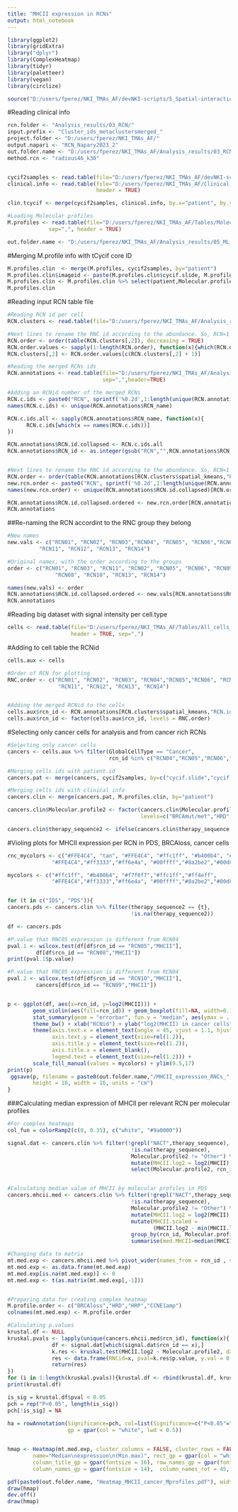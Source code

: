 ---
title: "MHCII expression in RCNs"
output: html_notebook
---


```{r}
library(ggplot2)
library(gridExtra)
library("dplyr")
library(ComplexHeatmap)
library(tidyr)
library(paletteer)
library(vegan)
library(circlize)

source("D:/users/fperez/NKI_TMAs_AF/devNKI-scripts/5_Spatial-interactions/RCN_inspection_functions.R")
```




#Reading clinical info
```{r}
rcn.folder <- "Analysis_results/03_RCN/"
input.prefix <- "Cluster_ids_metaclustersmerged_"
project.folder <- "D:/users/fperez/NKI_TMAs_AF/"
output.napari <- "RCN_Napary2023_2"
out.folder.name <- "D:/users/fperez/NKI_TMAs_AF/Analysis_results/03_RCN_2024/"
method.rcn <- "radious46_k30"


cycif2samples <- read.table(file="D:/users/fperez/NKI_TMAs_AF/devNKI-scripts/3_Cell-typeClassification/tCicyf_patients-cores_pass.csv", sep=",", header = TRUE)
clinical.info <- read.table(file="D:/users/fperez/NKI_TMAs_AF/Clinical_data/T-CycIF.updated.csv", sep=",",
                            header = TRUE)

clin.tcycif <- merge(cycif2samples, clinical.info, by.x="patient", by.y="TnumberAVL")

#Loading Molecular profiles
M.profiles <- read.table(file="D:/users/fperez/NKI_TMAs_AF/Tables/Molecular_profiles_patients_20231208.csv",
             sep=",", header = TRUE)

out.folder.name <- "D:/users/fperez/NKI_TMAs_AF/Analysis_results/05_ML_validations/"

```


#Merging M.profile info with tCycif core ID
```{r}
M.profiles.clin  <- merge(M.profiles, cycif2samples, by="patient")
M.profiles.clin$imageid <- paste(M.profiles.clin$cycif.slide, M.profiles.clin$cycif.core.id, sep="_")
M.profiles.clin <- M.profiles.clin %>% select(patient,Molecular.profile2,therapy_sequence,imageid)
M.profiles.clin
```


#Reading input RCN table file
```{r}
#Reading RCN id per cell
RCN.clusters <- read.table(file="D:/users/fperez/NKI_TMAs_AF/Analysis_results/Spatial_analysis/Cluster_ids_radius46_k40_metaclusters_20240113.csv", header = TRUE, sep=",")

#Next lines to rename the RNC id according to the abundance. So, RCN=1 would be the most abundant 
RCN.order <- order(table(RCN.clusters[,2]), decreasing = TRUE)
RCN.order.values <- sapply(1:length(RCN.order), function(x){which(RCN.order == x)})
RCN.clusters[,2] <- RCN.order.values[c(RCN.clusters[,2] + 1)]

#Reading the merged RCNs ids
RCN.annotations <- read.table(file="D:/users/fperez/NKI_TMAs_AF/Analysis_results/03_RCN_2024_metaclusters/Merged_RCNs.csv",
                              sep=",",header=TRUE)

#Adding an RCNid number of the merged RCNs
RCN.c.ids <- paste0("RCN", sprintf('%0.2d',1:length(unique(RCN.annotations$RCN_name))))
names(RCN.c.ids) <- unique(RCN.annotations$RCN_name)

RCN.c.ids.all <- sapply(RCN.annotations$RCN_name, function(x){
      RCN.c.ids[which(x == names(RCN.c.ids))]
})

RCN.annotations$RCN.id.collapsed <- RCN.c.ids.all
RCN.annotations$RCN_id <- as.integer(gsub("RCN","",RCN.annotations$RCN_id))


#Next lines to rename the RNC id according to the abundance. So, RCN=1 would be the most abundant 
RCN.order <- order(table(RCN.annotations[RCN.clusters$spatial_kmeans,"RCN.id.collapsed"]), decreasing = TRUE)
new.rcn.order <- paste0("RCN", sprintf('%0.2d',1:length(unique(RCN.annotations$RCN.id.collapsed))))
names(new.rcn.order) <- unique(RCN.annotations$RCN.id.collapsed)[RCN.order]

RCN.annotations$RCN.id.collapsed.ordered <- new.rcn.order[RCN.annotations$RCN.id.collapsed]
RCN.annotations
```



##Re-naming the RCN accordint to the RNC group they belong
```{r}
#New names
new.vals <- c("RCN01", "RCN02", "RCN03","RCN04", "RCN05", "RCN06","RCN07", "RCN08", "RCN09","RCN10",
          "RCN11", "RCN12", "RCN13", "RCN14")

#Original names, with the order according to the groups
order <- c("RCN01", "RCN03", "RCN11", "RCN02", "RCN05", "RCN06", "RCN09", "RCN12", "RCN04", "RCN07",
               "RCN08", "RCN10", "RCN13", "RCN14")

names(new.vals) <- order
RCN.annotations$RCN.id.collapsed.ordered <- new.vals[RCN.annotations$RCN.id.collapsed.ordered]
RCN.annotations
```


#Reading big dataset with signal intensity per cell.type
```{r}
cells <- read.table(file="D:/users/fperez/NKI_TMAs_AF/Tables/All_cells_subtype-info_20231129.csv",
                    header = TRUE, sep=",")
```

#Adding to cell table the RCNid
```{r}
cells.aux <- cells

#Order of RCN for plotting
RNC.order <- c("RCN01", "RCN02", "RCN03", "RCN04","RCN05","RCN06", "RCN07","RCN08", "RCN09", "RCN10",
                "RCN11", "RCN12", "RCN13", "RCN14")


#Adding the merged RCNid to the cells
cells.aux$rcn_id <- RCN.annotations[RCN.clusters$spatial_kmeans,"RCN.id.collapsed.ordered"]
cells.aux$rcn_id <- factor(cells.aux$rcn_id, levels = RNC.order)
```

#Selecting only cancer cells for analysis and from cancer rich RCNs
```{r}
#Selecting only cancer cells
cancers <- cells.aux %>% filter(GlobalCellType == "Cancer",
                                rcn_id %in% c("RCN04","RCN05","RCN06","RCN07","RCN08","RCN09","RCN10"))

#Merging cells ids with patient.id 
cancers.pat <- merge(cancers, cycif2samples, by=c("cycif.slide","cycif.core.id"))

#Merging cells ids with clinical info
cancers.clin <- merge(cancers.pat, M.profiles.clin, by="patient")

cancers.clin$Molecular.profile2 <- factor(cancers.clin$Molecular.profile2,
                                          levels=c("BRCAmut/met","HRD","HRP","CCNE1amp","Other"))

cancers.clin$therapy_sequence2 <- ifelse(cancers.clin$therapy_sequence == "NACT", "IDS", "PDS")
```



#Violing plots for MHCII expression per RCN in PDS, BRCAloss, cancer cells
```{r}
rnc_mycolors <- c("#FFE4C4", "tan", "#FFE4C4", "#ffc1ff", "#b400b4", "#f7f0f7","#ffc1ff","#ff4eff",
              "#FFE4C4","#ff3333","#ff6e4a", "#00ffff","#8a2be2","#00d800")

mycolors <- c("#ffc1ff", "#b400b4", "#f7f0f7","#ffc1ff","#ff4eff",
              "#FFE4C4","#ff3333","#ff6e4a", "#00ffff","#8a2be2","#00d800")


for (t in c("IDS", "PDS")){
cancers.pds <- cancers.clin %>% filter(therapy_sequence2 == {t},
                                       !is.na(therapy_sequence2))

df <- cancers.pds

#P.value that RNC05 expression is different from RCN04
pval.1 <- wilcox.test(df[df$rcn_id == "RCN05","MHCII"],
         df[df$rcn_id == "RCN08","MHCII"])
print(pval.1$p.value)

#P.value that RNC05 expression is different from RCN04
pval.2 <- wilcox.test(df[df$rcn_id == "RCN10","MHCII"],
         cancers[df$rcn_id == "RCN09","MHCII"])


p <- ggplot(df, aes(x=rcn_id, y=log2(MHCII))) +
        geom_violin(aes(fill=rcn_id)) + geom_boxplot(fill=NA, width=0.1, outlier.shape = NA) +
        stat_summary(geom = "errorbar", fun.y = "median", aes(ymax = ..y.., ymin = ..y..), width=0.6, size = 0.8) + 
        theme_bw() + xlab("RCNid") + ylab("log2(MHCII) in cancer cells") +
        theme(axis.text.x = element_text(angle = 45, vjust = 1.1, hjust=1, size=rel(1.2)),
              axis.text.y = element_text(size=rel(1.2)),
              axis.title.y = element_text(size=rel(1.2)),
              axis.title.x = element_blank(),
              legend.text = element_text(size=rel(1.2))) +
        scale_fill_manual(values = mycolors) + ylim(9.5,17)
print(p)
 ggsave(p, filename = paste0(out.folder.name,"/MHCII_expression_RNCs_",t,".svg"),
        height = 10, width = 16, units = "cm")
}
```


###Calculating median expression of MHCII per relevant RCN per molecular profiles
```{r}
#For complex heatmaps
col_fun = colorRamp2(c(0, 0.35), c("white", "#9a0000"))

signal.dat <- cancers.clin %>% filter(!grepl("NACT",therapy_sequence),
                                       !is.na(therapy_sequence),
                                       Molecular.profile2 != "Other") %>%
                                       mutate(MHCII.log2 = log2(MHCII)) %>% 
                                       select(Molecular.profile2, rcn_id, MHCII.log2)


#Calculating median value of MHCII by molecular profiles in PDS
cancers.mhcii.med <- cancers.clin %>% filter(!grepl("NACT",therapy_sequence),
                                       !is.na(therapy_sequence),
                                       Molecular.profile2 != "Other") %>%
                                       mutate(MHCII.log2 = log2(MHCII)) %>% 
                                       mutate(MHCII.scaled = 
                                              (MHCII.log2 - min(MHCII.log2))/(max(MHCII.log2) - min(MHCII.log2))) %>% 
                                       group_by(rcn_id, Molecular.profile2) %>% 
                                       summarise(med.MHCII=median(MHCII.scaled))

#Changing data to matrix 
mt.med.exp <- cancers.mhcii.med %>% pivot_wider(names_from = rcn_id , values_from = med.MHCII)
mt.med.exp <- as.data.frame(mt.med.exp)
mt.med.exp[is.na(mt.med.exp)] <- 0
mt.med.exp <- t(as.matrix(mt.med.exp[,-1]))


#Preparing data for creating complex heatmap
M.profile.order <- c("BRCAloss","HRD","HRP","CCNE1amp")
colnames(mt.med.exp) <- M.profile.order

#Calculating p.values
krustal.df <- NULL
kruskal.pvals <- lapply(unique(cancers.mhcii.med$rcn_id), function(x){
              df <- signal.dat[which(signal.dat$rcn_id == x),]
              k.res <- kruskal.test(MHCII.log2 ~ Molecular.profile2, data=df)
              res <- data.frame(RNCid=x, pval=k.res$p.value, y.val = 0.8)
              return(res)
})
for (i in 1:length(kruskal.pvals)){krustal.df <- rbind(krustal.df, kruskal.pvals[[i]])}
print(krustal.df)

is_sig = krustal.df$pval < 0.05
pch = rep("P<0.05", length(is_sig))
pch[!is_sig] = NA
  
ha = rowAnnotation(Significance=pch, col=list(Significance=c("P<0.05"="cyan4")), na_col="grey95",
                   gp = gpar(col = "white", lwd = 0.5))


hmap <- Heatmap(mt.med.exp, cluster_columns = FALSE, cluster_rows = FALSE, row_names_side = "left",
        name="Median\nexpression\n(Min.max)", rect_gp = gpar(col = "white", lwd = 0.5), col = col_fun,
        column_title_gp = gpar(fontsize = 16), row_names_gp = gpar(fontsize = 12),
        column_names_gp = gpar(fontsize = 14),  column_names_rot = 45, right_annotation = ha)

pdf(paste0(out.folder.name, "Heatmap_MHCII_cancer_Mprofiles.pdf"), width=3, height=3)
draw(hmap)
dev.off()
draw(hmap)
```
